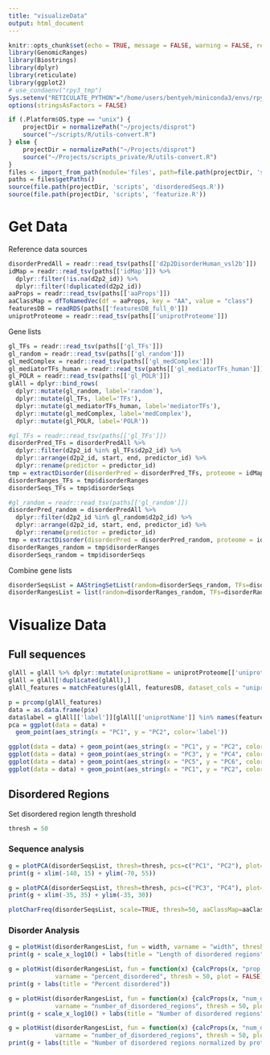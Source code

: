 ```yaml
---
title: "visualizeData"
output: html_document
---
```


```r
knitr::opts_chunk$set(echo = TRUE, message = FALSE, warning = FALSE, results = "hold", fig.show = "hold")
library(GenomicRanges)
library(Biostrings)
library(dplyr)
library(reticulate)
library(ggplot2)
# use_condaenv("rpy3_tmp")
Sys.setenv("RETICULATE_PYTHON"="/home/users/bentyeh/miniconda3/envs/rpy3_tmp/bin/python")
options(stringsAsFactors = FALSE)

if (.Platform$OS.type == "unix") {
    projectDir = normalizePath("~/projects/disprot")
    source("~/scripts/R/utils-convert.R")
} else {
    projectDir = normalizePath("~/Projects/disprot")
    source("~/Projects/scripts_private/R/utils-convert.R")
}
files <- import_from_path(module='files', path=file.path(projectDir, 'scripts'))
paths = files$getPaths()
source(file.path(projectDir, 'scripts', 'disorderedSeqs.R'))
source(file.path(projectDir, 'scripts', 'featurize.R'))
```

# Get Data

Reference data sources

```r
disorderPredAll = readr::read_tsv(paths[['d2p2DisorderHuman_vsl2b']])
idMap = readr::read_tsv(paths[['idMap']]) %>%
  dplyr::filter(!is.na(d2p2_id)) %>%
  dplyr::filter(!duplicated(d2p2_id))
aaProps = readr::read_tsv(paths[['aaProps']])
aaClassMap = dfToNamedVec(df = aaProps, key = "AA", value = "class")
featuresDB = readRDS(paths[['featuresDB_full_0']])
uniprotProteome = readr::read_tsv(paths[['uniprotProteome']])
```

Gene lists

```r
gl_TFs = readr::read_tsv(paths[['gl_TFs']])
gl_random = readr::read_tsv(paths[['gl_random']])
gl_medComplex = readr::read_tsv(paths[['gl_medComplex']])
gl_mediatorTFs_human = readr::read_tsv(paths[['gl_mediatorTFs_human']])
gl_POLR = readr::read_tsv(paths[['gl_POLR']])
glAll = dplyr::bind_rows(
  dplyr::mutate(gl_random, label='random'),
  dplyr::mutate(gl_TFs, label='TFs'),
  dplyr::mutate(gl_mediatorTFs_human, label='mediatorTFs'),
  dplyr::mutate(gl_medComplex, label='medComplex'),
  dplyr::mutate(gl_POLR, label='POLR'))
```

```r
#gl_TFs = readr::read_tsv(paths[['gl_TFs']])
disorderPred_TFs = disorderPredAll %>%
  dplyr::filter(d2p2_id %in% gl_TFs$d2p2_id) %>%
  dplyr::arrange(d2p2_id, start, end, predictor_id) %>%
  dplyr::rename(predictor = predictor_id)
tmp = extractDisorder(disorderPred = disorderPred_TFs, proteome = idMap)
disorderRanges_TFs = tmp$disorderRanges
disorderSeqs_TFs = tmp$disorderSeqs
```

```r
#gl_random = readr::read_tsv(paths[['gl_random']])
disorderPred_random = disorderPredAll %>%
  dplyr::filter(d2p2_id %in% gl_random$d2p2_id) %>%
  dplyr::arrange(d2p2_id, start, end, predictor_id) %>%
  dplyr::rename(predictor = predictor_id)
tmp = extractDisorder(disorderPred = disorderPred_random, proteome = idMap)
disorderRanges_random = tmp$disorderRanges
disorderSeqs_random = tmp$disorderSeqs
```

Combine gene lists

```r
disorderSeqsList = AAStringSetList(random=disorderSeqs_random, TFs=disorderSeqs_TFs)
disorderRangesList = list(random=disorderRanges_random, TFs=disorderRanges_TFs)
```

# Visualize Data

## Full sequences

```r
glAll = glAll %>% dplyr::mutate(uniprotName = uniprotProteome[['uniprotName']][match(glAll[['uniprot_id']], uniprotProteome[['id']])])
glAll = glAll[!duplicated(glAll),]
glAll_features = matchFeatures(glAll, featuresDB, dataset_cols = "uniprotName", features = NULL)
```

```r
p = prcomp(glAll_features)
data = as.data.frame(p$x)
data$label = glAll[['label']][glAll[['uniprotName']] %in% names(featuresDB$aac)]
pca = ggplot(data = data) +
  geom_point(aes_string(x = "PC1", y = "PC2", color='label'))
```

```r
ggplot(data = data) + geom_point(aes_string(x = "PC1", y = "PC2", color='label'))
ggplot(data = data) + geom_point(aes_string(x = "PC3", y = "PC4", color='label'))
ggplot(data = data) + geom_point(aes_string(x = "PC5", y = "PC6", color='label'))
ggplot(data = data) + geom_point(aes_string(x = "PC1", y = "PC2", color='label'))
```

## Disordered Regions

Set disordered region length threshold

```r
thresh = 50
```

### Sequence analysis

```r
g = plotPCA(disorderSeqsList, thresh=thresh, pcs=c("PC1", "PC2"), plot=TRUE)
print(g + xlim(-140, 15) + ylim(-70, 55))

g = plotPCA(disorderSeqsList, thresh=thresh, pcs=c("PC3", "PC4"), plot=TRUE, verbose=FALSE)
print(g + xlim(-35, 35) + ylim(-35, 30))
```

```r
plotCharFreq(disorderSeqsList, scale=TRUE, thresh=50, aaClassMap=aaClassMap)
```

### Disorder Analysis

```r
g = plotHist(disorderRangesList, fun = width, varname = "width", thresh = 50, plot = FALSE)
print(g + scale_x_log10() + labs(title = "Length of disordered regions"))

g = plotHist(disorderRangesList, fun = function(x) {calcProps(x, "prop_dr")},
             varname = "percent_disordered", thresh = 50, plot = FALSE)
print(g + labs(title = "Percent disordered"))

g = plotHist(disorderRangesList, fun = function(x) {calcProps(x, "num_dr")},
             varname = "number_of_disordered_regions", thresh = 50, plot = FALSE)
print(g + scale_x_log10() + labs(title = "Number of disordered regions"))

g = plotHist(disorderRangesList, fun = function(x) {calcProps(x, "num_dr_norm")},
             varname = "number_of_disordered_regions", thresh = 50, plot = FALSE)
print(g + labs(title = "Number of disordered regions normalized by protein length"))
```
